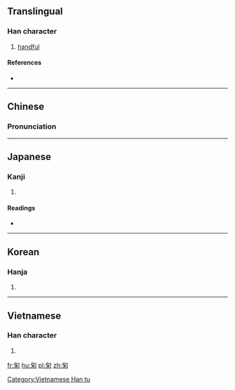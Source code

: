 ==Translingual==

===Han character===
{{Han char|rn=20|rad=勹|as=06|sn=8|four=2792<sub>0</sub>|canj=心火木 (PFD)|ids=⿹[[勹]][[米]]}}

# [[handful]]

====References====
* {{Han ref|kx=0151.120|dkj=02523|dj=0340.180|hdz=10259.010|uh=530A|ud=21258|bh=CBD6|bd=52182}}

----

==Chinese==
{{zh-hanzi-box|[[匊]]}}

===Pronunciation===
{{zh-pron
|m=jú
|c=guk1
|mc=y
|oc=y
|ma=
|cat=n
}}

----

==Japanese==

===Kanji===
{{ja-kanji|grade=|rs=勹06}}

# {{defn|lang=ja|sort=勹06}}

====Readings====
* {{ja-readings|on=[[きく]] (kiku), [[こく]] (koku)|kun=[[すくう]] (sukuu), [[たなごころ]] (tanagokoro)}}

----

==Korean==

===Hanja===
{{ko-hanja|hangeul=국|rv=guk|mr=kuk}}

# {{defn|lang=ko|sort=勹06}}

----

==Vietnamese==

===Han character===
{{vi-readings|rs=勹06| hanviet = cúc}}

# {{defn|vi|sort=勹06}}

[[Category:Vietnamese Han tu]]

[[fr:匊]]
[[hu:匊]]
[[pl:匊]]
[[zh:匊]]